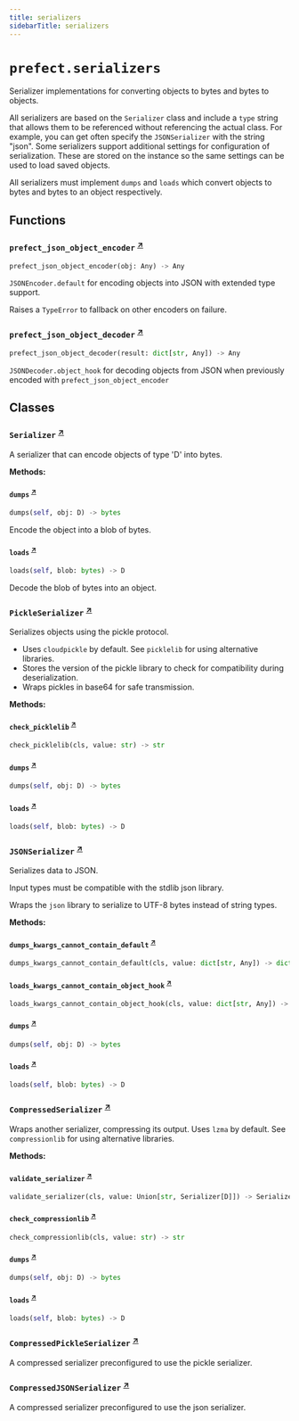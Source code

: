 ```yaml
---
title: serializers
sidebarTitle: serializers
---
```


# `prefect.serializers`



Serializer implementations for converting objects to bytes and bytes to objects.

All serializers are based on the `Serializer` class and include a `type` string that
allows them to be referenced without referencing the actual class. For example, you
can get often specify the `JSONSerializer` with the string "json". Some serializers
support additional settings for configuration of serialization. These are stored on
the instance so the same settings can be used to load saved objects.

All serializers must implement `dumps` and `loads` which convert objects to bytes and
bytes to an object respectively.


## Functions

### `prefect_json_object_encoder` <sup><a href="https://github.com/prefecthq/prefect/blob/main/src/prefect/serializers.py#L44" target="_blank">↗</a></sup>

```python
prefect_json_object_encoder(obj: Any) -> Any
```


`JSONEncoder.default` for encoding objects into JSON with extended type support.

Raises a `TypeError` to fallback on other encoders on failure.


### `prefect_json_object_decoder` <sup><a href="https://github.com/prefecthq/prefect/blob/main/src/prefect/serializers.py#L67" target="_blank">↗</a></sup>

```python
prefect_json_object_decoder(result: dict[str, Any]) -> Any
```


`JSONDecoder.object_hook` for decoding objects from JSON when previously encoded
with `prefect_json_object_encoder`


## Classes

### `Serializer` <sup><a href="https://github.com/prefecthq/prefect/blob/main/src/prefect/serializers.py#L86" target="_blank">↗</a></sup>


A serializer that can encode objects of type 'D' into bytes.


**Methods:**

#### `dumps` <sup><a href="https://github.com/prefecthq/prefect/blob/main/src/prefect/serializers.py#L121" target="_blank">↗</a></sup>

```python
dumps(self, obj: D) -> bytes
```

Encode the object into a blob of bytes.


#### `loads` <sup><a href="https://github.com/prefecthq/prefect/blob/main/src/prefect/serializers.py#L125" target="_blank">↗</a></sup>

```python
loads(self, blob: bytes) -> D
```

Decode the blob of bytes into an object.


### `PickleSerializer` <sup><a href="https://github.com/prefecthq/prefect/blob/main/src/prefect/serializers.py#L137" target="_blank">↗</a></sup>


Serializes objects using the pickle protocol.

- Uses `cloudpickle` by default. See `picklelib` for using alternative libraries.
- Stores the version of the pickle library to check for compatibility during
    deserialization.
- Wraps pickles in base64 for safe transmission.


**Methods:**

#### `check_picklelib` <sup><a href="https://github.com/prefecthq/prefect/blob/main/src/prefect/serializers.py#L153" target="_blank">↗</a></sup>

```python
check_picklelib(cls, value: str) -> str
```

#### `dumps` <sup><a href="https://github.com/prefecthq/prefect/blob/main/src/prefect/serializers.py#L156" target="_blank">↗</a></sup>

```python
dumps(self, obj: D) -> bytes
```

#### `loads` <sup><a href="https://github.com/prefecthq/prefect/blob/main/src/prefect/serializers.py#L161" target="_blank">↗</a></sup>

```python
loads(self, blob: bytes) -> D
```

### `JSONSerializer` <sup><a href="https://github.com/prefecthq/prefect/blob/main/src/prefect/serializers.py#L166" target="_blank">↗</a></sup>


Serializes data to JSON.

Input types must be compatible with the stdlib json library.

Wraps the `json` library to serialize to UTF-8 bytes instead of string types.


**Methods:**

#### `dumps_kwargs_cannot_contain_default` <sup><a href="https://github.com/prefecthq/prefect/blob/main/src/prefect/serializers.py#L199" target="_blank">↗</a></sup>

```python
dumps_kwargs_cannot_contain_default(cls, value: dict[str, Any]) -> dict[str, Any]
```

#### `loads_kwargs_cannot_contain_object_hook` <sup><a href="https://github.com/prefecthq/prefect/blob/main/src/prefect/serializers.py#L205" target="_blank">↗</a></sup>

```python
loads_kwargs_cannot_contain_object_hook(cls, value: dict[str, Any]) -> dict[str, Any]
```

#### `dumps` <sup><a href="https://github.com/prefecthq/prefect/blob/main/src/prefect/serializers.py#L210" target="_blank">↗</a></sup>

```python
dumps(self, obj: D) -> bytes
```

#### `loads` <sup><a href="https://github.com/prefecthq/prefect/blob/main/src/prefect/serializers.py#L221" target="_blank">↗</a></sup>

```python
loads(self, blob: bytes) -> D
```

### `CompressedSerializer` <sup><a href="https://github.com/prefecthq/prefect/blob/main/src/prefect/serializers.py#L229" target="_blank">↗</a></sup>


Wraps another serializer, compressing its output.
Uses `lzma` by default. See `compressionlib` for using alternative libraries.


**Methods:**

#### `validate_serializer` <sup><a href="https://github.com/prefecthq/prefect/blob/main/src/prefect/serializers.py#L247" target="_blank">↗</a></sup>

```python
validate_serializer(cls, value: Union[str, Serializer[D]]) -> Serializer[D]
```

#### `check_compressionlib` <sup><a href="https://github.com/prefecthq/prefect/blob/main/src/prefect/serializers.py#L251" target="_blank">↗</a></sup>

```python
check_compressionlib(cls, value: str) -> str
```

#### `dumps` <sup><a href="https://github.com/prefecthq/prefect/blob/main/src/prefect/serializers.py#L254" target="_blank">↗</a></sup>

```python
dumps(self, obj: D) -> bytes
```

#### `loads` <sup><a href="https://github.com/prefecthq/prefect/blob/main/src/prefect/serializers.py#L259" target="_blank">↗</a></sup>

```python
loads(self, blob: bytes) -> D
```

### `CompressedPickleSerializer` <sup><a href="https://github.com/prefecthq/prefect/blob/main/src/prefect/serializers.py#L265" target="_blank">↗</a></sup>


A compressed serializer preconfigured to use the pickle serializer.


### `CompressedJSONSerializer` <sup><a href="https://github.com/prefecthq/prefect/blob/main/src/prefect/serializers.py#L275" target="_blank">↗</a></sup>


A compressed serializer preconfigured to use the json serializer.

